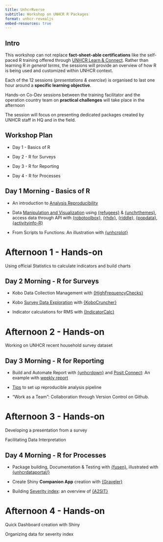 ```yaml
---
title: UnhcrRverse
subtitle: Workshop on UNHCR R Packages
format: unhcr-revealjs
embed-resources: true
---
```


## Intro

This workshop can not replace __fact-sheet-able certifications__ like the self-paced R training offered through [UNHCR Learn & Connect](https://unhcr.csod.com/ui/lms-learner-playlist/PlaylistDetails?playlistId=e90e2279-e3a4-4ef2-8b74-757f91d224b2). Rather than learning R _in general terms_, the sessions will provide an overview of how R is being used and customized within UNHCR context. 

Each of the 12 sessions (_presentations & exercise_) is organised to last one hour around a __specific learning objective__.

Hands-on Co-Dev sessions between the training facilitator and the operation country team on __practical challenges__ will take place in the afternoon


::: {.notes}
The session will focus on presenting dedicated packages created by UNHCR staff in HQ and in the field.
:::


## Workshop Plan


- Day 1 - Basics of R

- Day 2 - R for Surveys

- Day 3 - R for Reporting

- Day 4 - R for Processes


## Day 1 Morning - Basics of R

 - An introduction to [Analysis Reproducibility](https://unhcr-americas.github.io/reproducibility/index.html)

 - Data [Manipulation and Visualization](https://vidonne.github.io/unhcrpractice/workshop/2022-11-dvt-budapest/dataviz_with_r_unhcrthemes.html) using [{refugees}](https://populationstatistics.github.io/refugees/) & [{unchrthemes}](https://unhcr-dataviz.github.io/unhcrthemes/), access data through API with [{robotoolbox}](https://dickoa.gitlab.io/robotoolbox/), [{rhdx}](http://dickoa.gitlab.io/rhdx/), [{riddle}](https://edouard-legoupil.github.io/riddle/), [{popdata}](https://edouard-legoupil.github.io/popdata/), [{activityinfo-R}](https://www.activityinfo.org/support/docs/R/)
 
 - From Scripts to Functions: An illustration with [{unhcrplot}](https://edouard-legoupil.github.io/unhcrdatapackage/)
 

# Afternoon 1 - Hands-on {.slide-blue}

Using official Statistics to calculate indicators and build charts
 

## Day 2  Morning - R for Surveys

 - Kobo Data Collection Management with [{HighFrequencyChecks}](https://edouard-legoupil.github.io/HighFrequencyChecks/) 
 
 - Kobo [Survey Data Exploration](https://edouard-legoupil.github.io/kobocruncher/tutorial/00-Intro.html#1) with [{KoboCruncher}](https://edouard-legoupil.github.io/kobocruncher)
 
 - Indicator calculations for RMS with [{IndicatorCalc}](https://unhcr-americas.github.io/IndicatorCalc/)
 

# Afternoon 2 - Hands-on {.slide-blue}

Working on UNHCR recent household survey dataset 
 
 
## Day 3 Morning -  R for Reporting
 
 - Build and Automate Report with [{unhcrdown}](https://unhcr-dataviz.github.io/unhcrdown/) and [Posit Connect](http://rstudio.unhcr.org): An example with [weekly report](https://github.com/unhcr-americas/weekly-report) 
 
 - [Tips](https://github.com/vidonne/r-tips#tips) to set up reproducible analysis pipeline
 
 - "Work as a Team": Collaboration through Version Control on Github. 
 

# Afternoon 3 - Hands-on {.slide-blue}

Developing a presentation from a survey

Facilitating Data Interpretation


## Day 4 Morning -  R for Processes 
 
 - Package building, Documentation & Testing with [{fusen}](https://thinkr-open.github.io/fusen), illustrated with [{unhcrdataportal/}](https://edouard-legoupil.github.io/unhcrdataportal/)
 
 - Create Shiny __Companion App__ creation with [{Graveler}](https://edouard-legoupil.github.io/graveler/) 
 
 - Building [Severity index](https://rstudio.unhcr.org/SeverityIndex/): an overview of [{A2SIT}](https://unhcr-guatemala.github.io/A2SIT/)
 
  

# Afternoon 4 - Hands-on {.slide-blue}

Quick Dashboard creation with Shiny

Organizing data for severity index
